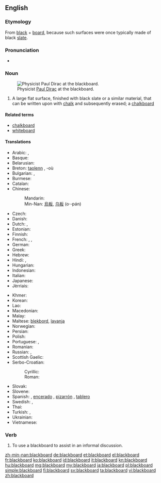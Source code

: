 ==English==
{{wikipedia}}

===Etymology===
From [[black]] + [[board]], because such surfaces were once typically made of black [[slate]].

===Pronunciation===
* {{audio|en-us-blackboard.ogg|Audio (US)}}

===Noun===
{{en-noun}}
[[Image:Diracb.jpg|thumb|right|Physicist [[w:Paul Dirac|Paul Dirac]] at the blackboard.]]

# A large flat surface, finished with black slate or a similar material, that can be written upon with [[chalk]] and subsequently erased; a [[chalkboard]]

====Related terms====
* [[chalkboard]]
* [[whiteboard]]

====Translations====
{{trans-top|a surface that can be written upon with chalk}}
* Arabic: {{t|ar|سبورة|f|tr=sabūra|sc=Arab}}, {{t|ar|لوح|m|tr=lawḥ|sc=Arab}}
* Basque: {{t-|eu|arbela|xs=Basque}}
* Belarusian: {{t|be|дошка|f|tr=dóška|sc=Cyrl}}
* Breton: [[taolenn]] {{f}}, -où {{p}}
* Bulgarian: {{t|bg|дъска|f|tr=dǎská|sc=Cyrl}}, {{t|bg|черна дъска|f|tr=čérna dǎská}}
* Burmese: {{t|my|ကျောက်သင်ပုန်း|tr=kjau' thin boun׃|sc=Mymr}}
* Catalan: {{t|ca|pissarra|f}}
* Chinese:
*: Mandarin: {{t+|cmn|黑板|tr=hēibǎn|sc=Hani}}
*: Min-Nan: [[烏板]], [[乌板]] (o·-pán)
* Czech: {{t-|cs|tabule|f}}
* Danish: {{t-|da|tavle|c}}
* Dutch: {{t+|nl|schoolbord|n}}, {{t|nl|bord|n}}
* Estonian: {{t|et|tahvel}}
* Finnish: {{t+|fi|liitutaulu}}
* French: {{t|fr|tableau|m}}, {{t|fr|tableau noir|m}}, {{t|fr|ardoise|f}}
* German: {{t+|de|Tafel|f}}
* Greek: {{t|el|μαυροπίνακας|m|tr=mavropínakas|sc=Grek}}
* Hebrew: {{t|he|לוח|m|tr=luakh|sc=Hebr}}
* Hindi: {{t|hi|श्यामपट|tr=śyāmpaṭ|sc=Deva}}, {{t|hi|ब्लैकबोर्ड|tr=blaikborḍ|sc=Deva}}
* Hungarian: {{t|hu|iskolai tábla}}
* Indonesian: {{t|id|papan tulis}}
* Italian: {{t+|it|lavagna|f}}
* Japanese: {{t|ja|黒板|tr=こくばん, kokuban|sc=Jpan}}
* Jèrriais: {{tø|roa-jer|néthe plianche|f}}
{{trans-mid}}
* Khmer: {{t|km|ក្ដារខៀន|tr=kdaa kʰiən|sc=Khmr}}
* Korean: {{t+|ko|칠판|tr=chilpan|sc=Hang}}
* Lao: {{t|lo|ກະດານ|tr=kadaan|sc=Laoo}}
* Macedonian: {{t-|mk|табла|f|tr=tábla}}
* Malay: {{t|ms|papan hitam}}
* Maltese: [[blekbord]], [[lavanja]]
* Norwegian: {{t|no|tavle|m|f}}
* Persian: {{t|fa|تخته سیاه|tr=taxte-ye siyâh|sc=fa-Arab}}
* Polish: {{t+|pl|tablica|f}}
* Portuguese: {{t|pt|lousa|f}}, {{t|pt|quadro negro|m}}
* Romanian: {{t|ro|tablă|f}}
* Russian: {{t|ru|доска|f|tr=doská|sc=Cyrl}}, {{t|ru|классная доска|f|tr=klássnaja doská|sc=Cyrl}}
* Scottish Gaelic: {{t|gd|bòrd-dubh|m}}
* Serbo-Croatian:
*: Cyrillic: {{t|sh|табла|f}}
*: Roman: {{t|sh|tabla|f}}
* Slovak: {{t|sk|tabuľa|f}}
* Slovene: {{t|sl|tabla|f}}
* Spanish: {{t|es|pizarra|f}}, [[encerado]] {{m}} {{qualifier|Spain}}, [[pizarrón]] {{m}} {{qualifier|Latin America}}, [[tablero]] {{m}} {{qualifier|Colombia}}
* Swedish: {{t|sv|svart tavla|c}}, {{t|sv|skrivtavla|c}}
* Thai: {{t|th|กระดานดำ|tr=gràdaandam|sc=Thai}}
* Turkish: {{t|tr|tahta}}, {{t|tr|kara tahta}}
* Ukrainian: {{t|uk|дошка|f|tr=dóška|sc=Cyrl}}
* Vietnamese: {{t|vi|bảng đen}}
{{trans-bottom}}

===Verb===
{{en-verb}}

# To use a blackboard to assist in an informal discussion.

[[zh-min-nan:blackboard]]
[[de:blackboard]]
[[et:blackboard]]
[[el:blackboard]]
[[fr:blackboard]]
[[ko:blackboard]]
[[id:blackboard]]
[[it:blackboard]]
[[kn:blackboard]]
[[hu:blackboard]]
[[mg:blackboard]]
[[my:blackboard]]
[[ja:blackboard]]
[[pl:blackboard]]
[[simple:blackboard]]
[[fi:blackboard]]
[[sv:blackboard]]
[[ta:blackboard]]
[[vi:blackboard]]
[[zh:blackboard]]